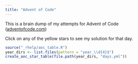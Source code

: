 ```yaml
---
title: "Advent of Code"
---
```


This is a brain dump of my attempts for Advent of Code ([adventofcode.com](https://adventofcode.com))

Click on any of the yellow stars to see my solution for that day.

```r
source("_rhelp/aoc_table.R")
year_dirs <- list.files(pattern = "year_\\d{4}$")
create_aoc_star_table(file.path(year_dirs, "days.yml"))
```
